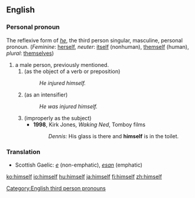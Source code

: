 ==English==

{{rank|being|day|through|116|himself|go|how|long}}

===Personal pronoun===
[[Category:English third person pronouns]]
The reflexive form of ''[[he]]'', the third person singular, masculine, personal pronoun. (''Feminine'': [[herself]], ''neuter'': [[itself]] (nonhuman), [[themself]] (human), ''plural'': [[themselves]])

#a male person, previously mentioned.
##(as the object of a verb or preposition)
##:''He injured himself.''
##(as an intensifier)
##:''He was injured himself.''
##(improperly as the subject)
##*'''1998''', Kirk Jones, ''Waking Ned'', Tomboy films
##*:''Dennis:'' His glass is there and '''himself''' is in the toilet.

===Translation===
*Scottish Gaelic: ''[[e]]'' (non-emphatic), ''[[esan]]'' (emphatic)

[[ko:himself]]
[[io:himself]]
[[hu:himself]]
[[ja:himself]]
[[fi:himself]]
[[zh:himself]]